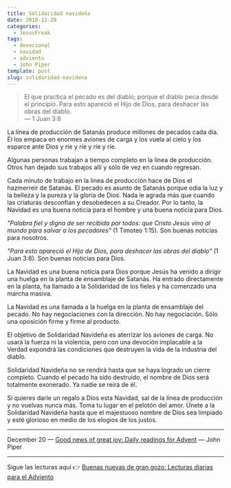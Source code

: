 ```yaml
---
title: Solidaridad navideña
date: 2018-12-20
categories:
  - JesusFreak
tags:
  - devocional
  - navidad
  - adviento
  - John Piper
template: post
slug: solidaridad-navidena
---
```


> El que practica el pecado es del diablo; porque el diablo peca desde el principio. Para esto apareció el Hijo de Dios, para deshacer las obras del diablo.<br />
> — 1 Juan 3:8

La línea de producción de Satanás produce millones de pecados cada día. Él los empaca en enormes aviones de carga y los vuela al cielo y los esparce ante Dios y ríe y ríe y ríe y ríe.

Algunas personas trabajan a tiempo completo en la línea de producción. Otros han dejado sus trabajos allí y sólo de vez en cuando regresan.

Cada minuto de trabajo en la línea de producción hace de Dios el hazmerreír de Satanás. El pecado es asunto de Satanás porque odia la luz y la belleza y la pureza y la gloria de Dios. Nada le agrada más que cuando las criaturas desconfían y desobedecen a su Creador.
Por lo tanto, la Navidad es una buena noticia para el hombre y una buena noticia para Dios.

_"Palabra fiel y digna de ser recibida por todos: que Cristo Jesús vino al mundo para salvar a los pecadores"_ (1 Timoteo 1:15). Son buenas noticias para nosotros.

_"Para esto apareció el Hijo de Dios, para deshacer las obras del diablo"_ (1 Juan 3:8). Son buenas noticias para Dios.

La Navidad es una buena noticia para Dios porque Jesús ha venido a dirigir una huelga en la planta de ensamblaje de Satanás. Ha entrado directamente en la planta, ha llamado a la Solidaridad de los fieles y ha comenzado una marcha masiva.

La Navidad es una llamada a la huelga en la planta de ensamblaje del pecado. No hay negociaciones con la dirección. No hay negociación. Sólo una oposición firme y firme al producto.

El objetivo de Solidaridad Navideña es aterrizar los aviones de carga. No usará la fuerza ni la violencia, pero con una devoción implacable a la Verdad expondrá las condiciones que destruyen la vida de la industria del diablo.

Solidaridad Navideña no se rendirá hasta que se haya logrado un cierre completo.
Cuando el pecado ha sido destruido, el nombre de Dios será totalmente exonerado. Ya nadie se reirá de él.

Si quieres darle un regalo a Dios esta Navidad, sal de la línea de producción y no vuelvas nunca más. Toma tu lugar en el pelotón del amor. Únete a la Solidaridad Navideña hasta que el majestuoso nombre de Dios sea limpiado y esté glorioso en medio de los elogios de los justos.

---

December 20 — [Good news of great joy: Daily readings for Advent](https://www.desiringgod.org/books/good-news-of-great-joy) — John Piper

---

Sigue las lecturas aquí 👉 [Buenas nuevas de gran gozo: Lecturas diarias para el Adviento](/buenas-nuevas-de-gran-gozo-lecturas-diarias-para-adviento)
